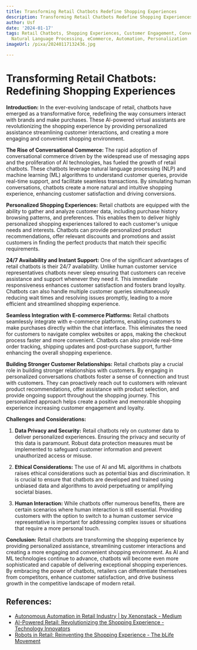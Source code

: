```yaml
---
title: Transforming Retail Chatbots Redefine Shopping Experiences
description: Transforming Retail Chatbots Redefine Shopping Experiences
author: Usf
date: '2024-01-17'
tags: Retail Chatbots, Shopping Experiences, Customer Engagement, Conversational AI,
  Natural Language Processing, eCommerce, Automation, Personalization
imageUrl: /pixa/20240117132436.jpg

---
```

# Transforming Retail Chatbots: Redefining Shopping Experiences

**Introduction:**
In the ever-evolving landscape of retail, chatbots have emerged as a transformative force, redefining the way consumers  interact with brands  and make purchases. These AI-powered virtual assistants are revolutionizing  the shopping experience  by providing personalized assistance streamlining customer interactions, and creating a more engaging and convenient shopping environment.

**The  Rise of Conversational Commerce:**
The rapid adoption of conversational commerce driven by  the widespread use of messaging apps and the proliferation of AI technologies, has fueled  the growth of retail chatbots. These chatbots leverage natural language processing (NLP) and machine learning (ML) algorithms to understand customer queries, provide  real-time support, and facilitate seamless transactions. By simulating human conversations, chatbots create a more natural and intuitive shopping experience,  enhancing customer satisfaction and driving conversions.

**Personalized Shopping Experiences:**
Retail chatbots are equipped with the ability to gather and analyze  customer data, including purchase history  browsing patterns, and preferences.  This enables  them to  deliver highly personalized shopping experiences tailored to each customer's unique needs and interests. Chatbots can provide personalized product recommendations, offer relevant  discounts and  promotions and assist  customers in finding the  perfect products that match their specific  requirements.

**24/7 Availability and Instant  Support:**
One of the significant  advantages of retail chatbots is their 24/7  availability. Unlike human customer service representatives  chatbots never  sleep ensuring that customers can receive assistance  and support  whenever they  need it. This immediate responsiveness enhances customer satisfaction  and fosters brand loyalty. Chatbots can also  handle multiple customer queries simultaneously reducing wait times and resolving issues promptly, leading to a more efficient and streamlined  shopping experience.

**Seamless Integration with E-commerce Platforms:**
Retail chatbots seamlessly integrate with e-commerce platforms, enabling customers to make purchases directly within the chat  interface. This  eliminates the need for customers to navigate complex websites or apps,  making  the checkout process faster and more convenient. Chatbots can also provide real-time  order tracking, shipping updates and post-purchase support, further enhancing the overall shopping experience.

**Building Stronger Customer Relationships:**
Retail chatbots play a crucial role in building stronger  relationships  with customers. By engaging in personalized conversations chatbots foster a sense of connection and trust with customers. They can proactively reach out to customers with relevant product recommendations,  offer  assistance with product selection, and provide ongoing support throughout the shopping journey. This personalized approach helps create a positive and memorable  shopping experience increasing customer engagement and loyalty.

**Challenges and Considerations:**
1. **Data Privacy and  Security:**
Retail chatbots rely  on customer data to deliver personalized experiences. Ensuring the privacy and security of this data is paramount. Robust data protection measures must be implemented to safeguard customer information and prevent unauthorized  access or  misuse.

2. **Ethical Considerations:**
The use of AI and ML algorithms in  chatbots raises ethical considerations such as potential bias and discrimination. It is crucial to ensure that chatbots are developed and trained using unbiased data and algorithms to avoid perpetuating or amplifying societal  biases.

3. **Human Interaction:**
While  chatbots offer numerous benefits,  there are certain scenarios where human interaction is still essential. Providing customers  with the option to switch to a  human customer service representative is important for addressing complex issues or situations that require a more  personal touch.

**Conclusion:**
Retail chatbots  are transforming  the  shopping experience by providing personalized assistance, streamlining customer interactions  and creating a more engaging and convenient shopping environment. As AI and ML technologies continue to advance, chatbots will become even more sophisticated and capable of delivering exceptional shopping experiences. By embracing the power of chatbots, retailers can differentiate themselves  from competitors, enhance customer satisfaction, and drive business growth in the competitive  landscape of modern retail.

## References:
- [Autonomous Automation in Retail Industry | by Xenonstack - Medium](https://medium.com/xenonstack-ai/autonomous-automation-in-retail-industry-caa038223fc6)
- [AI-Powered Retail: Revolutionizing the Shopping Experience - Technology Innovators](https://www.technology-innovators.com/ai-powered-retail-revolutionizing-the-shopping-experience/)
- [Robots in Retail: Reinventing the Shopping Experience - The bLife Movement](https://www.theblifemovement.com/robots-in-retail-reinventing-the-shopping-experience/)
